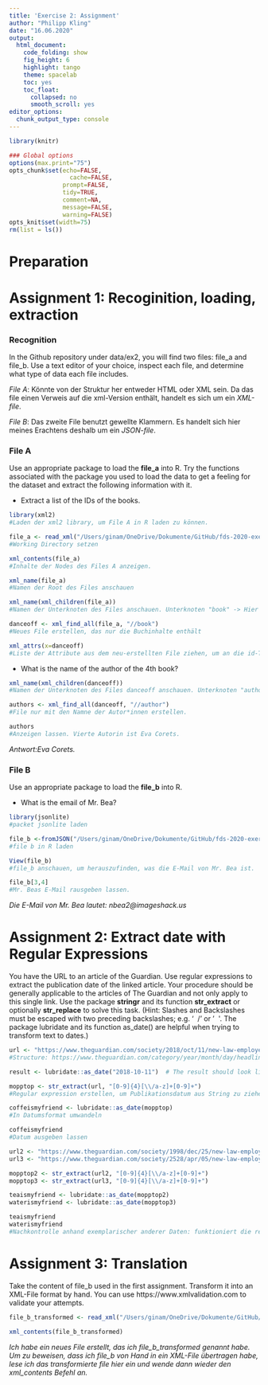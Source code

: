 ---
title: 'Exercise 2: Assignment'
author: "Philipp Kling"
date: "16.06.2020"
output:
  html_document:
    code_folding: show
    fig_height: 6
    highlight: tango
    theme: spacelab
    toc: yes
    toc_float:
      collapsed: no
      smooth_scroll: yes
editor_options:
  chunk_output_type: console
---



```{r knitr_init, include=TRUE}
library(knitr)

### Global options
options(max.print="75")
opts_chunk$set(echo=FALSE,
	             cache=FALSE,
               prompt=FALSE,
               tidy=TRUE,
               comment=NA,
               message=FALSE,
               warning=FALSE)
opts_knit$set(width=75)
rm(list = ls())
```

# Preparation

# Assignment 1: Recoginition, loading, extraction


### Recognition

In the Github repository under data/ex2, you will find two files: file_a and file_b. Use a text editor of your choice, inspect each file, and determine what type of data each file includes. 

*File A*: Könnte von der Struktur her entweder HTML oder XML sein. Da das file einen Verweis auf die xml-Version enthält, handelt es sich um ein *XML-file*.

*File B*: Das zweite File benutzt gewellte Klammern. Es handelt sich hier meines Erachtens deshalb um ein *JSON-file*.

### File A
Use an appropriate package to load the **file_a** into R. Try the functions associated with the package you used to load the data to get a feeling for the dataset and extract the following information with it.

 * Extract a list of the IDs of the books.

```{r,include=TRUE}

library(xml2)
#Laden der xml2 library, um File A in R laden zu können.

file_a <- read_xml("/Users/ginam/OneDrive/Dokumente/GitHub/fds-2020-exercise/data/ex2/file_a")
#Working Directory setzen

xml_contents(file_a)
#Inhalte der Nodes des Files A anzeigen.

xml_name(file_a)
#Namen der Root des Files anschauen

xml_name(xml_children(file_a))
#Namen der Unterknoten des Files anschauen. Unterknoten "book" -> Hier will ich hin

danceoff <- xml_find_all(file_a, "//book")
#Neues File erstellen, das nur die Buchinhalte enthält

xml_attrs(x=danceoff)
#Liste der Attribute aus dem neu-erstellten File ziehen, um an die id-Tags der Bücher zu gelangen.

```

* What is the name of the author of the 4th book?
```{r, inlcude=TRUe}
xml_name(xml_children(danceoff))
#Namen der Unterknoten des Files danceoff anschauen. Unterknoten "author" -> hier will ich hin.

authors <- xml_find_all(danceoff, "//author")
#File nur mit den Namne der Autor*innen erstellen.

authors
#Anzeigen lassen. Vierte Autorin ist Eva Corets.
```

*Antwort:Eva Corets.* 


### File B

Use an appropriate package to load the **file_b** into R. 

* What is the email of Mr. Bea?

```{r,include=TRUE}
library(jsonlite)
#packet jsonlite laden

file_b <-fromJSON("/Users/ginam/OneDrive/Dokumente/GitHub/fds-2020-exercise/data/ex2/file_b")
#file b in R laden

View(file_b)
#file_b anschauen, um herauszufinden, was die E-Mail von Mr. Bea ist.

file_b[3,4]
#Mr. Beas E-Mail rausgeben lassen.
```
*Die E-Mail von Mr. Bea lautet: nbea2@imageshack.us*

# Assignment 2: Extract date with Regular Expressions {.tabset .tabset-fade .tabset-pills}

You have the URL to an article of the Guardian. Use regular expressions to extract the publication date of the linked article. Your procedure should be generally applicable to the articles of The Guardian and not only apply to this single link. Use the package __stringr__ and its function __str_extract__ or optionally __str_replace__ to solve this task. (Hint: Slashes and Backslashes must be escaped with two preceding backslashes; e.g. '\ \ /' or '\ \ \'. The package lubridate and its function as_date() are helpful when trying to transform text to dates.)

```{r,include=TRUE}
url <- "https://www.theguardian.com/society/2018/oct/11/new-law-employers-reveal-race-pay-gap-figures"
#Structure: https://www.theguardian.com/category/year/month/day/headlinetext

result <- lubridate::as_date("2018-10-11")  # The result should look like this.

mopptop <- str_extract(url, "[0-9]{4}[\\/a-z]+[0-9]+")
#Regular expression erstellen, um Publikationsdatum aus String zu ziehen

coffeismyfriend <- lubridate::as_date(mopptop)
#In Datumsformat umwandeln

coffeismyfriend
#Datum ausgeben lassen

url2 <- "https://www.theguardian.com/society/1998/dec/25/new-law-employers-reveal-race-pay-gap-figures"
url3 <- "https://www.theguardian.com/society/2528/apr/05/new-law-employers-reveal-race-pay-gap-figures"

mopptop2 <- str_extract(url2, "[0-9]{4}[\\/a-z]+[0-9]+")
mopptop3 <- str_extract(url3, "[0-9]{4}[\\/a-z]+[0-9]+")

teaismyfriend <- lubridate::as_date(mopptop2)
waterismyfriend <- lubridate::as_date(mopptop3)

teaismyfriend
waterismyfriend
#Nachkontrolle anhand exemplarischer anderer Daten: funktioniert die regular expression, die ich gewählt habe, auch für andere Daten? Scheint der Fall zu sein (ist natürlich nicht vollständig, aber gibt ein Indiz darauf, dass es das sein könnte)
```

# Assignment 3: Translation

Take the content of file_b used in the first assignment. Transform it into an XML-File format by hand. You can use 
https://www.xmlvalidation.com to validate your attempts.

```{r, include=TRUE}
file_b_transformed <- read_xml("/Users/ginam/OneDrive/Dokumente/GitHub/fds-2020-exercise/data/ex2/file_b_transformed1")

xml_contents(file_b_transformed)
```
*Ich habe ein neues File erstellt, das ich file_b_transformed genannt habe. Um zu beweisen, dass ich file_b von Hand in ein XML-File übertragen habe, lese ich das transformierte file hier ein und wende dann wieder den xml_contents Befehl an.*



